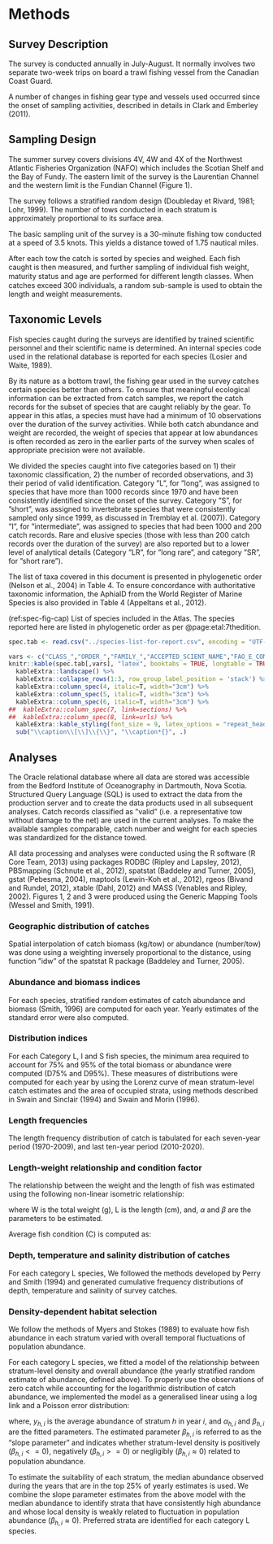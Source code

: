 # Methods
## Survey Description
The survey is conducted annually in July-August. It normally involves two separate two-week trips on board a trawl fishing vessel from the Canadian Coast Guard.

A number of changes in fishing gear type and vessels used occurred since the onset of sampling activities, described in details in Clark and Emberley (2011).

## Sampling Design
The summer survey covers divisions 4V, 4W and 4X of the Northwest Atlantic Fisheries Organization (NAFO) which includes the Scotian Shelf and the Bay of Fundy. The eastern limit of the survey is the Laurentian Channel and the western limit is the Fundian Channel (Figure 1).

The survey follows a stratified random design (Doubleday et Rivard, 1981; Lohr, 1999). The number of tows conducted in each stratum is approximately proportional to its surface area.

The basic sampling unit of the survey is a 30-minute fishing tow conducted at a speed of 3.5 knots. This yields a distance towed of 1.75 nautical miles.

After each tow the catch is sorted by species and weighed. Each fish caught is then measured, and further sampling of individual fish weight, maturity status and age are performed for diﬀerent length classes. When catches exceed 300 individuals, a random sub-sample is used to obtain the length and weight measurements.

## Taxonomic Levels

Fish species caught during the surveys are identified by trained scientific personnel and their scientific name is determined. An internal species code used in the relational database is reported for each species (Losier and Waite, 1989).

By its nature as a bottom trawl, the fishing gear used in the survey catches certain species better than others. To ensure that meaningful ecological information can be extracted from catch samples, we report the catch records for the subset of species that are caught reliably by the gear. To appear in this atlas, a species must have had a minimum of 10 observations over the duration of the survey activities. While both catch abundance and weight are recorded, the weight of species that appear at low abundances is often recorded as zero in the earlier parts of the survey when scales of appropriate precision were not available.

We divided the species caught into five categories based on 1) their taxonomic classification, 2) the number of recorded observations, and 3) their period of valid identification. Category ”L”, for ”long”, was assigned to species that have more than 1000 records since 1970 and have been consistently identified since the onset of the survey. Category ”S”, for ”short”, was assigned to invertebrate species that were consistently sampled only since 1999, as discussed in Tremblay et al. (2007)). Category ”I”, for ”intermediate”, was assigned to species that had been 1000 and 200 catch records. Rare and elusive species (those with less than 200 catch records over the duration of the survey) are also reported but to a lower level of analytical details (Category ”LR”, for ”long rare”, and category ”SR”, for ”short rare”).

The list of taxa covered in this document is presented in phylogenetic order (Nelson et al., 2004) in Table 4. To ensure concordance with authoritative taxonomic information, the AphiaID from the World Register of Marine Species is also provided in Table 4 (Appeltans et al., 2012).


(ref:spec-fig-cap) List of species included in the Atlas. The species reported here are listed in phylogenetic order as per @page:etal:7thedition.

```r
spec.tab <- read.csv("../species-list-for-report.csv", encoding = "UTF-8")

vars <- c("CLASS_","ORDER_","FAMILY_","ACCEPTED_SCIENT_NAME","FAO_E_COMMON_NAME","FAO_F_COMMON_NAME","spec","nrecords","type")
knitr::kable(spec.tab[,vars], "latex", booktabs = TRUE, longtable = TRUE, align = "c", col.names = c("Class","Order","Family","Scientific name","English name","French name","Species code","Num. records","Ticket class"), caption = "(ref:spec-fig-cap)") %>%
  kableExtra::landscape() %>%
  kableExtra::collapse_rows(1:3, row_group_label_position = 'stack') %>% 
  kableExtra::column_spec(4, italic=T, width="3cm") %>% 
  kableExtra::column_spec(5, italic=T, width="3cm") %>% 
  kableExtra::column_spec(6, italic=T, width="3cm") %>% 
##  kableExtra::column_spec(7, link=sections) %>% 
##  kableExtra::column_spec(8, link=urls) %>% 
  kableExtra::kable_styling(font_size = 9, latex_options = "repeat_header", repeat_header_text = "", repeat_header_method = "replace") %>%  
  sub("\\caption\\[\\]\\{\\}", "\\caption*{}", .) 

```


## Analyses

The Oracle relational database where all data are stored was accessible from the Bedford Institute of Oceanography in Dartmouth, Nova Scotia. Structured Query Language (SQL) is used to extract the data from the production server and to create the data products used in all subsequent analyses. Catch records classified as ”valid” (i.e. a representative tow without damage to the net) are used in the current analyses. To make the available samples comparable, catch number and weight for each species was standardized for the distance towed.

All data processing and analyses were conducted using the R software (R Core Team, 2013) using packages RODBC (Ripley and Lapsley, 2012), PBSmapping (Schnute et al., 2012), spatstat (Baddeley and Turner, 2005), gstat (Pebesma, 2004), maptools (Lewin-Koh et al., 2012), rgeos (Bivand and Rundel, 2012), xtable (Dahl, 2012) and MASS (Venables and Ripley, 2002). Figures 1, 2 and 3 were produced using the Generic Mapping Tools (Wessel and Smith, 1991).

### Geographic distribution of catches

Spatial interpolation of catch biomass (kg/tow) or abundance (number/tow) was done using a weighting inversely proportional to the distance, using function ”idw” of the spatstat R package (Baddeley and Turner, 2005).

### Abundance and biomass indices

For each species, stratified random estimates of catch abundance and biomass (Smith, 1996) are computed for each year. Yearly estimates of the standard error were also computed.

### Distribution indices

For each Category L, I and S fish species, the minimum area required to account for 75% and 95% of the total biomass or abundance were computed (D75% and D95%). These measures of distributions were computed for each year by using the Lorenz curve of mean stratum-level catch estimates and the area of occupied strata, using methods described in Swain and Sinclair (1994) and Swain and Morin (1996).

### Length frequencies

The length frequency distribution of catch is tabulated for each seven-year period (1970-2009), and last ten-year period (2010-2020).

### Length-weight relationship and condition factor

The relationship between the weight and the length of fish was estimated using the following non-linear isometric relationship:

\begin{eqnarray*}\label{eqLengthWeight}
W = \alpha L ^\beta  
\\
\end{eqnarray*}

where W is the total weight (g), L is the length (cm), and, $\alpha$ and $\beta$ are the parameters to be estimated. 

Average fish condition (C) is computed as:

\begin{eqnarray*}\label{eqCondition}
C = \frac{W}{\alpha L ^\beta}  
\\
\end{eqnarray*}

### Depth, temperature and salinity distribution of catches

For each category L species, We followed the methods developed by Perry and Smith (1994) and generated cumulative frequency distributions of depth, temperature and salinity of survey catches.

### Density-dependent habitat selection

We follow the methods of Myers and Stokes (1989) to evaluate how fish abundance in each stratum varied with overall temporal fluctuations of population abundance.

For each category L species, we fitted a model of the relationship between stratum-level density and overall abundance (the yearly stratified random estimate of abundance, defined above). To properly use the observations of zero catch while accounting for the logarithmic distribution of catch abundance, we implemented the model as a generalised linear using a log link and a Poisson error distribution:

\begin{eqnarray*}\label{eqHabitat Selection}
Y_{h,i} = \alpha_{h} Y_{i}^{\beta_h}
\\
\end{eqnarray*}

where, $y_{h,i}$ is the average abundance of stratum $h$ in year $i$, and $\alpha_{h,i}$ and  $\beta_{h,i}$ are the fitted parameters. The estimated parameter $\beta_{h,i}$ is referred to as the "slope parameter" and indicates whether stratum-level density is positively ($\beta_{h,i} <= 0$), negatively ($\beta_{h,i} >= 0$) or negligibly ($\beta_{h,i} \approx 0$) related to population abundance.

To estimate the suitability of each stratum, the median abundance observed during the years that are in the top 25% of yearly estimates is used. We combine the slope parameter estimates from the above model with the median abundance to identify strata that have consistently high abundance and whose local density is weakly related to fluctuation in population abundance ($\beta_{h,i} \approx 0$). Preferred strata are identified for each category L species.
